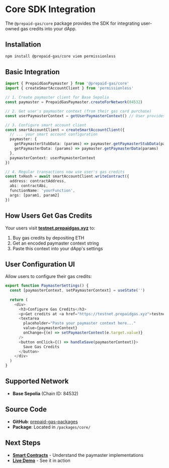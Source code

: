 # Core SDK Integration

The `@prepaid-gas/core` package provides the SDK for integrating user-owned gas credits into your dApp.

## Installation

```bash
npm install @prepaid-gas/core viem permissionless
```

## Basic Integration

```typescript
import { PrepaidGasPaymaster } from '@prepaid-gas/core'
import { createSmartAccountClient } from 'permissionless'

// 1. Create paymaster client for Base Sepolia
const paymaster = PrepaidGasPaymaster.createForNetwork(84532)

// 2. Get user's paymaster context (from their gas card purchase)
const userPaymasterContext = getUserPaymasterContext() // User provides this

// 3. Configure smart account client
const smartAccountClient = createSmartAccountClient({
  // ... your smart account configuration
  paymaster: {
    getPaymasterStubData: (params) => paymaster.getPaymasterStubData(params),
    getPaymasterData: (params) => paymaster.getPaymasterData(params)
  },
  paymasterContext: userPaymasterContext
})

// 4. Regular transactions now use user's gas credits
const txHash = await smartAccountClient.writeContract({
  address: contractAddress,
  abi: contractAbi,
  functionName: 'yourFunction',
  args: [param1, param2]
})
```

## How Users Get Gas Credits

Your users visit **[testnet.prepaidgas.xyz](https://testnet.prepaidgas.xyz)** to:
1. Buy gas credits by depositing ETH
2. Get an encoded paymaster context string
3. Paste this context into your dApp's settings

## User Configuration UI

Allow users to configure their gas credits:

```typescript
export function PaymasterSettings() {
  const [paymasterContext, setPaymasterContext] = useState('')
  
  return (
    <div>
      <h3>Configure Gas Credits</h3>
      <p>Get credits at <a href="https://testnet.prepaidgas.xyz">testnet.prepaidgas.xyz</a></p>
      <textarea 
        placeholder="Paste your paymaster context here..."
        value={paymasterContext}
        onChange={(e) => setPaymasterContext(e.target.value)}
      />
      <button onClick={() => handleSave(paymasterContext)}>
        Save Gas Credits
      </button>
    </div>
  )
}
```

## Supported Network

- **Base Sepolia** (Chain ID: 84532)

## Source Code

- **GitHub**: [prepaid-gas-packages](https://github.com/KannuSingh/prepaid-gas-packages)
- **Package**: Located in `/packages/core/`

## Next Steps

- **[Smart Contracts](/contracts/)** - Understand the paymaster implementations
- **[Live Demo](https://demo.prepaidgas.xyz)** - See it in action